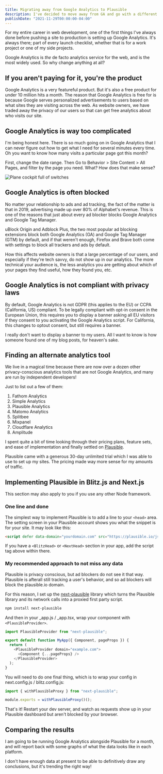 ```yaml
---
title: Migrating away from Google Analytics to Plausible
description: I've decided to move away from GA and go with a different analytics product.
publishDate: "2021-11-29T00:00:00-04:00"
---
```


For my entire career in web development, one of the first things I've always done before pushing a site to production is setting up Google Analytics. It's always there; part of every launch checklist, whether that is for a work project or one of my side projects.

Google Analytics is _the_ de facto analytics service for the web, and is the most widely used. So why change anything at all?

## If you aren't paying for it, you're the product

Google Analytics is a very featureful product. But it's also a free product for under 10 million hits a month. The reason that Google Analytics is free for is because Google serves personalized advertisements to users based on what sites they are visiting across the web. As website owners, we have traded away the privacy of our users so that can get free analytics about who visits our site.

## Google Analytics is way too complicated

I'm being honest here. There is so much going on in Google Analytics that I can never figure out how to get what I need for several minutes every time. Oh you want to know how many visits a particular page got this month?

First, change the date range. Then Go to Behavior > Site Content > All Pages, and filter by the page you need. What? How does that make sense?

![Plane cockpit full of switches](./leonel-fernandez-REZp_5-2wzA-unsplash.jpg)

## Google Analytics is often blocked

No matter your relationship to ads and ad tracking, the fact of the matter is that in 2019, advertising made up over 80% of Alphabet's revenue. This is one of the reasons that just about every ad blocker blocks Google Analytics and Google Tag Manager.

uBlock Origin and Adblock Plus, the two most popular ad blocking extensions block both Google Analytics (GA) and Google Tag Manager (GTM) by default, and if that weren't enough, Firefox and Brave both come with settings to block all trackers and ads by default.

How this affects website owners is that a large percentage of our users, and especially if they're tech savvy, do not show up in our analytics. The more technical your audience is, the less analytics you are getting about which of your pages they find useful, how they found you, etc.

## Google Analytics is not compliant with privacy laws

By default, Google Analytics is not GDPR (this applies to the EU) or CCPA (California, US) compliant. To be legally compliant with opt-in consent in the European Union, this requires you to display a banner asking all EU visitors if they consent to you activating the Google Analytics script. For California, this changes to optout consent, but still requires a banner.

I really don't want to display a banner to my users. All I want to know is how someone found one of my blog posts, for heaven's sake.

## Finding an alternate analytics tool

We live in a magical time because there are now over a dozen other privacy-conscious analytics tools that are not Google Analytics, and many are run by independent developers!

Just to list out a few of them:

1. Fathom Analytics
2. Simple Analytics
3. Plausible Analytics
4. Matomo Analytics
5. Splitbee
6. Mixpanel
7. Cloudflare Analytics
8. Amplitude

I spent quite a bit of time looking through their pricing plans, feature sets, and ease of implementation and finally settled on <a href="https://plausible.io/" rel="nofollow noreferrer">Plausible</a>.

Plausible came with a generous 30-day unlimited trial which I was able to use to set up my sites. The pricing made way more sense for my amounts of traffic.

## Implementing Plausible in Blitz.js and Next.js

This section may also apply to you if you use any other Node framework.

### One line and done

The simplest way to implement Plausible is to add a line to your `<head>` area. The setting screen in your Plausible account shows you what the snippet is for your site. It may look like this:

```html
<script defer data-domain="yourdomain.com" src="https://plausible.io/js/plausible.js"></script>
```

If you have a `<BlitzHead>` or `<NextHead>` section in your app, add the script tag above within there.

### My recommended approach to not miss any data

Plausible is privacy conscious, but ad blockers do not see it that way. Plausible is afterall still tracking a user's behavior, and so ad blockers will block the plausible.io domain.

For this reason, I set up the [next-plausible](https://github.com/4lejandrito/next-plausible) library which turns the Plausible library and its network calls into a proxied first party script.

```bash
npm install next-plausible
```

And then in your \_app.js / \_app.tsx, wrap your component with `<PlausibleProvider>`.

```js
import PlausibleProvider from "next-plausible";

export default function MyApp({ Component, pageProps }) {
  return (
    <PlausibleProvider domain="example.com">
      <Component {...pageProps} />
    </PlausibleProvider>
  );
}
```

You will need to do one final thing, which is to wrap your config in next.config.js / blitz.config.js:

```js
import { withPlausibleProxy } from "next-plausible";

module.exports = withPlausibleProxy()();
```

That's it! Restart your dev server, and watch as requests show up in your Plausible dashboard but aren't blocked by your browser.

## Comparing the results

I am going to be running Google Analytics alongside Plausible for a month, and will report back with some graphs of what the data looks like in each platform.

I don't have enough data at present to be able to definitively draw any conclusions, but it's trending the right way!

